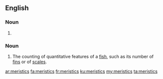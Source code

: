 ==English==

===Noun===
{{head|en|noun plural form}}

# {{plural of|meristic|lang=en}}

===Noun===
{{wikipedia}}
{{en-noun|-}}

# {{lb|en|ichthyology}} The counting of quantitative features of a [[fish]], such as its number of [[fin]]s or of [[scale]]s.

[[ar:meristics]]
[[fa:meristics]]
[[fr:meristics]]
[[ku:meristics]]
[[my:meristics]]
[[ta:meristics]]